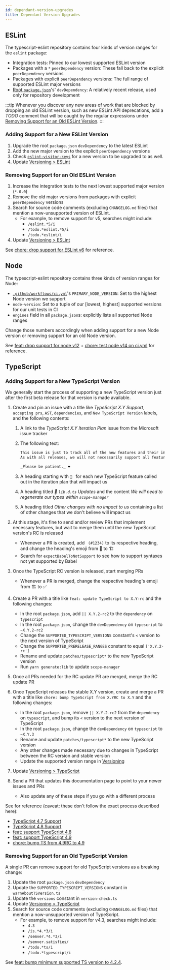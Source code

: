 ```yaml
---
id: dependant-version-upgrades
title: Dependant Version Upgrades
---
```


## ESLint

The typescript-eslint repository contains four kinds of version ranges for the `eslint` package:

- Integration tests: Pinned to our lowest supported ESLint version
- Packages with a `*` `peerDependency` version: These fall back to the explicit `peerDependency` versions
- Packages with explicit `peerDependency` versions: The full range of supported ESLint major versions
- [Root `package.json`](https://github.com/typescript-eslint/typescript-eslint/blob/main/package.json)'s' `devDependency`: A relatively recent release, used only for repository development

:::tip
Whenever you discover any new areas of work that are blocked by dropping an old ESLint version, such as new ESLint API deprecations, add a _TODO_ comment that will be caught by the regular expressions under [Removing Support for an Old ESLint Version](#removing-support-for-an-old-eslint-version).
:::

### Adding Support for a New ESLint Version

1. Upgrade the root `package.json` `devDependency` to the latest ESLint
1. Add the new major version to the explicit `peerDependency` versions
1. Check [`eslint-visitor-keys`](https://www.npmjs.com/package/eslint-visitor-keys) for a new version to be upgraded to as well.
1. Update [Versioning > ESLint](../Versioning.mdx#eslint)

### Removing Support for an Old ESLint Version

1. Increase the integration tests to the next lowest supported major version (`*.0.0`)
1. Remove the old major versions from packages with explicit `peerDependency` versions
1. Search for source code comments (excluding `CHANGELOG.md` files) that mention a now-unsupported version of ESLint.
   - For example, to remove support for v5, searches might include:
     - `/eslint.*5/i`
     - `/todo.*eslint.*5/i`
     - `/todo.*eslint/i`
1. Update [Versioning > ESLint](../Versioning.mdx#eslint)

See [chore: drop support for ESLint v6](https://github.com/typescript-eslint/typescript-eslint/pull/5972) for reference.

## Node

The typescript-eslint repository contains three kinds of version ranges for Node:

- [`.github/workflows/ci.yml`](https://github.com/typescript-eslint/typescript-eslint/blob/main/.github/workflows/ci.yml)'s `PRIMARY_NODE_VERSION`: Set to the highest Node version we support
- `node-version`: Set to a tuple of our [lowest, highest] supported versions for our unit tests in CI
- `engines` field in all `package.json`s: explicitly lists all supported Node ranges

Change those numbers accordingly when adding support for a new Node version or removing support for an old Node version.

See [feat: drop support for node v12](https://github.com/typescript-eslint/typescript-eslint/pull/5918) + [chore: test node v14 on ci.yml](https://github.com/typescript-eslint/typescript-eslint/pull/5512) for reference.

## TypeScript

### Adding Support for a New TypeScript Version

We generally start the process of supporting a new TypeScript version just after the first beta release for that version is made available.

1. Create and pin an issue with a title like _TypeScript X.Y Support_, `accepting prs`, `AST`, `dependencies`, and `New TypeScript Version` labels, and the following contents:

   1. A link to the _TypeScript X.Y Iteration Plan_ issue from the Microsoft issue tracker
   2. The following text:

      ```md
      This issue is just to track all of the new features and their implementation state in this project.
      As with all releases, we will not necessarily support all features until closer to the full release when everything the features are stabilised.

      _Please be patient._ ❤️
      ```

   3. A heading starting with `🔲 ` for each new TypeScript feature called out in the iteration plan that will impact us
   4. A heading titled _🔲 `lib.d.ts` Updates_ and the content _We will need to regenerate our types within `scope-manager`_
   5. A heading titled _Other changes with no impact to us_ containing a list of other changes that we don't believe will impact us

1. At this stage, it's fine to send and/or review PRs that implement necessary features, but wait to merge them until the new TypeScript version's RC is released
   - Whenever a PR is created, add ` (#1234)` to its respective heading, and change the heading's emoji from 🔲 to 🏗
   - Search for `expectBabelToNotSupport` to see how to support syntaxes not yet supported by Babel
1. Once the TypeScript RC version is released, start merging PRs
   - Whenever a PR is merged, change the respective heading's emoji from 🏗 to ✅
1. Create a PR with a title like `feat: update TypeScript to X.Y-rc` and the following changes:
   - In the root `package.json`, add `|| X.Y.2-rc2` to the `dependency` on `typescript`
   - In the root `package.json`, change the `devDependency` on `typescript` to `~X.Y.2-rc2`
   - Change the `SUPPORTED_TYPESCRIPT_VERSIONS` constant's `<` version to the next version of TypeScript
   - Change the `SUPPORTED_PRERELEASE_RANGES` constant to equal `['X.Y.2-rc']`
   - Rename and update `patches/typescript*` to the new TypeScript version
   - Run `yarn generate:lib` to update `scope-manager`
1. Once all PRs needed for the RC update PR are merged, merge the RC update PR
1. Once TypeScript releases the stable X.Y version, create and merge a PR with a title like `chore: bump TypeScript from X.YRC to X.Y` and the following changes:
   - In the root `package.json`, remove `|| X.Y.2-rc2` from the `dependency` on `typescript`, and bump its `<` version to the next version of TypeScript
   - In the root `package.json`, change the `devDependency` on `typescript` to `~X.Y.3`
   - Rename and update `patches/typescript*` to the new TypeScript version
   - Any other changes made necessary due to changes in TypeScript between the RC version and stable version
   - Update the supported version range in [Versioning](../Versioning.mdx)
1. Update [Versioning > TypeScript](../Versioning.mdx#typescript)
1. Send a PR that updates this documentation page to point to your newer issues and PRs
   - Also update any of these steps if you go with a different process

See for reference (caveat: these don't follow the exact process described here):

- [TypeScript 4.7 Support](https://github.com/typescript-eslint/typescript-eslint/issues/4800)
- [TypeScript 4.8 Support](https://github.com/typescript-eslint/typescript-eslint/issues/5227)
- [feat: support TypeScript 4.8](https://github.com/typescript-eslint/typescript-eslint/pull/5551)
- [feat: support TypeScript 4.9](https://github.com/typescript-eslint/typescript-eslint/pull/5716)
- [chore: bump TS from 4.9RC to 4.9](https://github.com/typescript-eslint/typescript-eslint/commit/a40a311bb52a2b1cfac43851b201f8cfc96c8d5d)

### Removing Support for an Old TypeScript Version

A single PR can remove support for old TypeScript versions as a breaking change:

1. Update the root `package.json` `devDependency`
1. Update the `SUPPORTED_TYPESCRIPT_VERSIONS` constant in `warnAboutTSVersion.ts`
1. Update the `versions` constant in `version-check.ts`
1. Update [Versioning > TypeScript](../Versioning.mdx#typescript)
1. Search for source code comments (excluding `CHANGELOG.md` files) that mention a now-unsupported version of TypeScript.
   - For example, to remove support for v4.3, searches might include:
     - `4.3`
     - `/is.*4.*3/i`
     - `/semver.*4.*3/i`
     - `/semver.satisfies/`
     - `/todo.*ts/i`
     - `/todo.*typescript/i`

See [feat: bump minimum supported TS version to 4.2.4](https://github.com/typescript-eslint/typescript-eslint/pull/5915).
